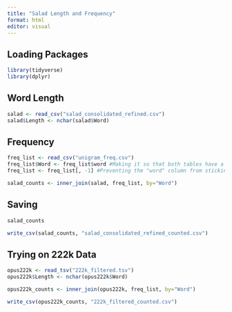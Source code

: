 ```yaml
---
title: "Salad Length and Frequency"
format: html
editor: visual
---
```


## Loading Packages

```r

library(tidyverse)
library(dplyr)

```

## Word Length

```r

salad <- read_csv("salad_consolidated_refined.csv")
salad$Length <- nchar(salad$Word)

```

## Frequency

```r

freq_list <- read_csv("unigram_freq.csv") 
freq_list$Word <- freq_list$word #Making it so that both tables have a "Word" column
freq_list <- freq_list[, -1] #Preventing the "word" column from sticking around

salad_counts <- inner_join(salad, freq_list, by="Word")

```

## Saving

```r

salad_counts

write_csv(salad_counts, "salad_consolidated_refined_counted.csv")

```

## Trying on 222k Data

```r

opus222k <- read_tsv("222k_filtered.tsv")
opus222k$Length <- nchar(opus222k$Word)

opus222k_counts <- inner_join(opus222k, freq_list, by="Word")

write_csv(opus222k_counts, "222k_filtered_counted.csv")

```